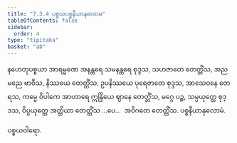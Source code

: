 ```yaml
---
title: "7.3.4 ပစ္စယပစ္စနီယာနုလောမ"
tableOfContents: false
sidebar:
  order: 4
type: "tipitaka"
basket: "ab"
---
```



<DynamicBreadcrumb />

<Division number="58">

<Paragraph number="246">
နဟေတုပစ္စယာ အာရမ္မဏေ အနန္တရေ သမနန္တရေ စုဒ္ဒသ, သဟဇာတေ တေတ္တိံသ, အညမညေ ဗာဝီသ, နိဿယေ တေတ္တိံသ, ဥပနိဿယေ ပုရေဇာတေ စုဒ္ဒသ, အာသေဝနေ တေရသ, ကမ္မေ ဝိပါကေ အာဟာရေ ဣန္ဒြိယေ ဈာနေ တေတ္တိံသ, မဂ္ဂေ ပဉ္စ, သမ္ပယုတ္တေ စုဒ္ဒသ, ဝိပ္ပယုတ္တေ အတ္ထိယာ တေတ္တိံသ …ပေ…  အဝိဂတေ တေတ္တိံသ.

</Paragraph>
</Division>

<Paragraph number="247" type="center">
ပစ္စနီယာနုလောမံ.

  
ပစ္စယဝါရော.
</Paragraph>